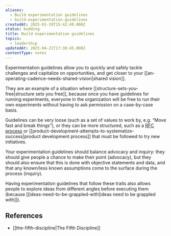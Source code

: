 ```yaml
---
aliases:
  - Build experimentation guidelines
  - build-experimentation-guidelines
createdAt: 2025-01-19T15:42:49.000Z
status: budding
title: Build experimentation guidelines
topics:
  - leadership
updatedAt: 2025-04-21T17:30:45.000Z
contentType: notes
---
```

Experimentation guidelines allow you to quickly and safely tackle challenges and capitalize on opportunities, and get closer to your [[an-operating-cadence-needs-shared-vision|shared vision]].

They are an example of a situation where [[structure-sets-you-free|structure sets you free]], because once you have guidelines for running experiments, everyone in the organization will be free to run their own experiments without having to ask permission on a case-by-case basis.

Guidelines can be very loose (such as a set of values to work by, e.g. “Move fast and break things”), or they can be more structured, such as a [RFC process](https://nebulab.com/blog/driving-organizational-change-with-rfcs) or [[product-development-attempts-to-systematize-success|product development process]] that must be followed to try new initiatives.

Your experimentation guidelines should balance advocacy and inquiry: they should give people a chance to make their point (advocacy), but they should also ensure that this is done with objective statements and data, and that any known/less known assumptions come to the surface during the process (inquiry).

Having experimentation guidelines that follow these traits also allows people to explore ideas from different angles before executing them (because [[ideas-need-to-be-grappled-with|ideas need to be grappled with]]).

## References

- [[the-fifth-discipline|The Fifth Discipline]]
